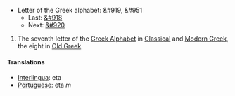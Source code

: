 *Letter of the Greek alphabet: &#919, &#951
**Last: [[zeta|&#918]]
**Next: [[theta|&#920]]

#The seventh letter of the [[en:Greek Alphabet|Greek Alphabet]] in [[en:Classical Greek|Classical]] and [[en:Modern Greek|Modern Greek]], the eight in [[en:Old Greek|Old Greek]]

==== Translations ====
*[[Interlingua]]: eta
*[[Portuguese]]: eta ''m''